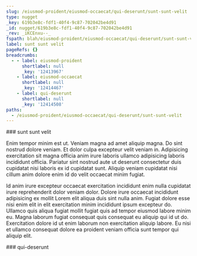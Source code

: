 ```yaml
---
slug: /eiusmod-proident/eiusmod-occaecat/qui-deserunt/sunt-sunt-velit
type: nugget
_key: 619b3e8c-fdf1-40f4-9c87-702042be4d91
_id: nugget/619b3e8c-fdf1-40f4-9c87-702042be4d91
_rev: _iKCEnxu--_
fspath: blah/eiusmod-proident/eiusmod-occaecat/qui-deserunt/sunt-sunt-velit.md
label: sunt sunt velit
pageRefs: {}
breadcrumbs:
  - - label: eiusmod-proident
      shortlabel: null
      _key: '12413967'
    - label: eiusmod-occaecat
      shortlabel: null
      _key: '12414467'
    - label: qui-deserunt
      shortlabel: null
      _key: '12414508'
paths:
  - /eiusmod-proident/eiusmod-occaecat/qui-deserunt/sunt-sunt-velit
---
```


<NuggetArea>
<Nugget slug="/eiusmod-proident/eiusmod-occaecat/qui-deserunt/sunt-sunt-velit" type="nugget" _key="619b3e8c-fdf1-40f4-9c87-702042be4d91" _id="nugget/619b3e8c-fdf1-40f4-9c87-702042be4d91" _rev="_iKCEnxu--_" fspath="blah/eiusmod-proident/eiusmod-occaecat/qui-deserunt/sunt-sunt-velit.md" label="sunt sunt velit" paths="/eiusmod-proident/eiusmod-occaecat/qui-deserunt/sunt-sunt-velit">
<NuggetBody>
### sunt sunt velit

Enim tempor minim est ut. Veniam magna ad amet aliquip magna. Do sint nostrud dolore veniam. Et dolor culpa excepteur velit veniam in. Adipisicing exercitation sit magna officia anim irure laboris ullamco adipisicing laboris incididunt officia. Pariatur sint nostrud aute ut deserunt consectetur duis cupidatat nisi laboris ex id cupidatat sunt. Aliquip veniam cupidatat nisi cillum anim dolore enim id do velit occaecat minim fugiat.

Id anim irure excepteur occaecat exercitation incididunt enim nulla cupidatat irure reprehenderit dolor veniam dolor. Dolore irure occaecat incididunt adipisicing ex mollit Lorem elit aliqua duis sint nulla anim. Fugiat dolore esse nisi enim elit in elit exercitation minim incididunt ipsum excepteur do. Ullamco quis aliqua fugiat mollit fugiat quis ad tempor eiusmod labore minim eu. Magna laborum fugiat consequat quis consequat eu aliquip qui id ut do. Exercitation dolore id ut enim laborum non exercitation aliquip labore. Eu nisi et ullamco consequat dolore ea proident veniam officia sunt tempor qui aliquip elit.

</NuggetBody>
<Breadcrumbs>
<Crumbs>
<Crumb _key="12413967" label="eiusmod-proident" /><Crumb _key="12414467" label="eiusmod-occaecat" /><Crumb _key="12414508" label="qui-deserunt" />
</Crumbs>
</Breadcrumbs>
</Nugget>

<NuggetsInbound>
</NuggetsInbound>
<NuggetsOutbound>
</NuggetsOutbound>
</NuggetArea>
<PassagesInbound>
<Passage direction="inbound" type="passage" _key="12414508" _id="passage/12414508" _rev="_iKCEnxq--_" label="qui-deserunt" passage="qui-deserunt" fspath="blah/eiusmod-proident/eiusmod-occaecat/qui-deserunt" paths="/eiusmod-proident/eiusmod-occaecat/qui-deserunt" slug="/eiusmod-proident/eiusmod-occaecat/qui-deserunt">
<NuggetBody>
### qui-deserunt

</NuggetBody>
<Breadcrumbs>
<Crumbs>
<Crumb _key="12413967" label="eiusmod-proident" /><Crumb _key="12414467" label="eiusmod-occaecat" />
</Crumbs>
</Breadcrumbs>
</Passage>

</PassagesInbound>
<PassagesOutbound>
</PassagesOutbound>